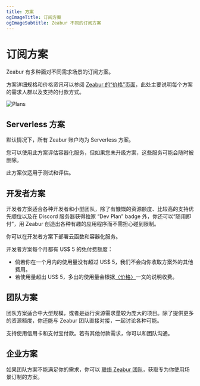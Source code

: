 ```yaml
---
title: 方案
ogImageTitle: 订阅方案
ogImageSubtitle: Zeabur 不同的订阅方案
---
```



# 订阅方案

Zeabur 有多种面对不同需求场景的订阅方案。

方案详细规格和价格资讯可以参阅 [Zeabur 的“价格”页面](https://zeabur.com/zh-CN/pricing)，此处主要说明每个方案的需求人群以及支持的付款方式。

![Plans](/billing/plans/overview.png)

## Serverless 方案

默认情况下，所有 Zeabur 账户均为 Serverless 方案。

您可以使用此方案评估容器化服务，但如果您未升级方案，这些服务可能会随时被删除。

此方案仅适用于测试和评估。

## 开发者方案

开发者方案适合各种开发者和小型团队，除了有慷慨的资源额度、比较高的支持优先顺位以及在 Discord 服务器获得独家 “Dev Plan” badge 外，你还可以“随用即付”，用 Zeabur 创造出各种有趣的应用程序而不需担心碰到限制。

你可以在开发者方案下部署云函数和容器化服务。

开发者方案每个月都有 US$ 5 的免付费额度：

- 倘若你在一个月内的使用量没有超过 US$ 5，我们不会向你收取方案外的其他费用。
- 若使用量超出 US$ 5，多出的使用量会根据[〈价格〉](./pricing)一文的说明收费。

## 团队方案

团队方案适合中大型规模，或者是运行资源需求量较为庞大的项目。除了提供更多的资源额度，你还能与 Zeabur 团队直接对接，一起讨论各种可能。

支持使用信用卡和支付宝付款。若有其他付款需求，你可以和团队沟通。

## 企业方案

如果团队方案不能满足你的需求，你可以 [联络 Zeabur 团队](mailto:contact@zeabur.com)，获取专为你使用场景订制的方案。
